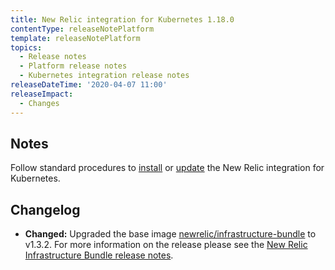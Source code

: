 ```yaml
---
title: New Relic integration for Kubernetes 1.18.0
contentType: releaseNotePlatform
template: releaseNotePlatform
topics:
  - Release notes
  - Platform release notes
  - Kubernetes integration release notes
releaseDateTime: '2020-04-07 11:00'
releaseImpact:
  - Changes
---
```


## Notes

Follow standard procedures to [install](/docs/integrations/host-integrations/host-integrations-list/kubernetes-monitoring-integration#install) or [update](/docs/integrations/host-integrations/host-integrations-list/kubernetes-monitoring-integration#update) the New Relic integration for Kubernetes.

## Changelog

* **Changed:** Upgraded the base image [newrelic/infrastructure-bundle](https://github.com/newrelic/infrastructure-bundle/releases/tag/1.3.2 "Link opens in a new window.") to v1.3.2. For more information on the release please see the [New Relic Infrastructure Bundle release notes](https://github.com/newrelic/infrastructure-bundle/releases/tag/1.3.2).
